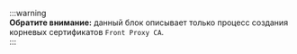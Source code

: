 


:::warning  
**Обратите внимание:** данный блок описывает только процесс создания корневых сертификатов ```Front Proxy CA```.  
:::

<Tabs groupId="install-type">
  <TabItem value='HardWay'>
    <FrontProxyCACert />
  </TabItem>
  <TabItem value='Kubeadm'>
    <FrontProxyCAKubeadm />
  </TabItem>
</Tabs>
